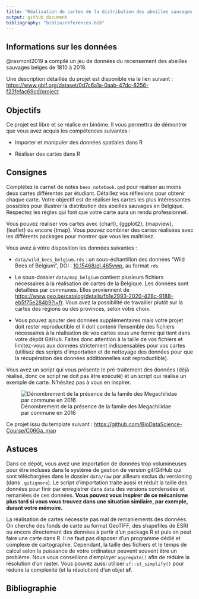 ```yaml
---
title: "Réalisation de cartes de la distribution des abeilles sauvages en Belgique"
output: github_document
bibliography: "biblio/references.bib"
---
```


<!-- DO NOT EDIT README.MD -->

## Informations sur les données

@rasmont2019 a compilé un jeu de données du recensement des abeilles sauvages belges de 1810 à 2018.

Une description détaillée du projet est disponible via le lien suivant : <https://www.gbif.org/dataset/0d7c6a1a-0aab-47dc-8256-f23fefac69cd/project>

## Objectifs

Ce projet est libre et se réalise en binôme. Il vous permettra de démontrer que vous avez acquis les compétences suivantes :

-   Importer et manipuler des données spatiales dans R

-   Réaliser des cartes dans R

## Consignes

Complétez le carnet de notes `bees_notebook.qmd` pour réaliser au moins deux cartes différentes par étudiant. Détaillez vos réflexions pour obtenir chaque carte. Votre objectif est de réaliser les cartes les plus intéressantes possibles pour illustrer la distribution des abeilles sauvages en Belgique. Respectez les règles qui font que votre carte aura un rendu professionnel.

Vous pouvez réaliser vos cartes avec {chart}, {ggplot2}, {mapview}, {leaflet} ou encore {tmap}. Vous pouvez combiner des cartes réalisées avec les différents packages pour montrer que vous les maîtrisez.

Vous avez à votre disposition les données suivantes :

-   `data/wild_bees_belgium.rds` : un sous-échantillon des données "Wild Bees of Belgium", DOI : [10.15468/dl.465vwp](https://www.gbif.org/dataset/0d7c6a1a-0aab-47dc-8256-f23fefac69cd), au format `rds`

-   Le sous-dossier `data/map_belgium` contient plusieurs fichiers nécessaires à la réalisation de cartes de la Belgique. Les données sont détaillées par communes. Elles proviennent de <https://www.geo.be/catalog/details/fb1e2993-2020-428c-9188-eb5f75e284b9?l=fr>. Vous avez la possibilité de travailler plutôt sur la cartes des régions ou des provinces, selon votre choix.

-   Vous pouvez ajouter des données supplémentaires mais votre projet doit rester reproductible et il doit contenir l'ensemble des fichiers nécessaires à la réalisation de vos cartes sous une forme qui tient dans votre dépôt GitHub. Faites donc attention à la taille de vos fichiers et limitez-vous aux données strictement indispensables pour vos cartes (utilisez des scripts d'importation et de nettoyage des données pour que la récupération des données additionnelles soit reproductible).

Vous avez un script qui vous présente le pré-traitement des données (déjà réalisé, donc ce script ne doit pas être exécuté) et un script qui réalise un exemple de carte. N'hésitez pas à vous en inspirer.

![Dénombrement de la présence de la famile des Megachilidae par commune en 2016](figures/mega_map.png)

Ce projet issu du template suivant : <https://github.com/BioDataScience-Course/C06Ga_map>

## Astuces

Dans ce dépôt, vous avez une importation de données trop volumineuses pour être incluses dans le système de gestion de version git/GitHub qui sont téléchargées dans le dossier `data/raw` par ailleurs exclus du versioning (dans `.gitignore`). Le script d'importation traite aussi et réduit la taille des données pour finir par enregistrer dans `data` des versions condensées et remaniées de ces données. **Vous pouvez vous inspirer de ce mécanisme plus tard si vous vous trouvez dans une situation similaire, par exemple, durant votre mémoire.**

La réalisation de cartes nécessite pas mal de remaniements des données. On cherche des fonds de carte au format GeoTIFF, des shapefiles de ESRI ou encore directement des données à partir d'un package R et puis on peut faire une carte dans R. Il ne faut pas disposer d'un programme dédié et complexe de cartographie. Cependant, la taille des fichiers et le temps de calcul selon la puissance de votre ordinateur peuvent souvent être un problème. Nous vous conseillons d'employer `aggregate()` afin de réduire la résolution d'un raster. Vous pouvez aussi utiliser `sf::st_simplify()` pour réduire la complexité (et la résolution) d'un objet **sf**.

## Bibliographie
